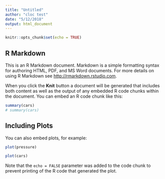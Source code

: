 ```yaml
---
title: "Untitled"
author: "cloc test"
date: "5/12/2018"
output: html_document
---
```


```r
knitr::opts_chunk$set(echo = TRUE)
```

## R Markdown

This is an R Markdown document. Markdown is a simple formatting syntax for authoring HTML, PDF, and MS Word documents. For more details on using R Markdown see <http://rmarkdown.rstudio.com>.

When you click the **Knit** button a document will be generated that includes both content as well as the output of any embedded R code chunks within the document. You can embed an R code chunk like this:

```r
summary(cars)
# summary(cars)
```

## Including Plots

You can also embed plots, for example:

```r
plot(pressure)

plot(cars)
```

Note that the `echo = FALSE` parameter was added to the code chunk to prevent printing of the R code that generated the plot.
